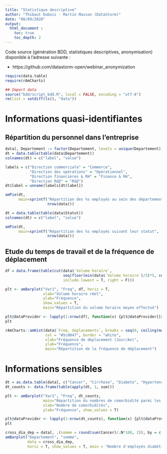 ```yaml
---
title: "Statistique descriptive"
author: "Thibaut Dubois - Martin Masson (DataStorm)"
date: "08/09/2020"
output: 
  html_document :
    toc: true
    toc_depth: 2
---
```


Code source (génération BDD, statistiques descriptives, anonymisation) disponible à l'adresse suivante :

- https://github.com/datastorm-open/webinar_anonymization 

```r
require(data.table)
require(rAmCharts)

## Import data
source("bdd/script_bdd.R", local = FALSE, encoding = "utf-8")
rm(list = setdiff(ls(), "data"))
```

# Informations quasi-identifiantes

## Répartition du personnel dans l'entreprise

```r
data[, Departement := factor(Departement, levels = unique(Departement))]
dt = data.table(table(data$Departement))
colnames(dt) = c("label", "value")

labels = c("Direction commerciale" = "Commerce", 
           "Direction des opérations" = "Opérationnel", 
           "Direction financières & RH" = "Finance & RH", 
           "Direction R&D" = "R&D")
dt$label = unname(labels[dt$label])

amPie(dt, 
      main=sprintf("Répartition des %s employés au sein des départements", 
                   nrow(data)))
```


```r
dt = data.table(table(data$Statut))
colnames(dt) = c("label", "value")

amPie(dt, 
      main=sprintf("Répartition des %s employés suivant leur statut", 
                   nrow(data)))
```

## Etude du temps de travail et de la fréquence de déplacement

```r
df = data.frame(table(cut(data$`Volume horaire`, 
                          seq(floor(min(data$`Volume horaire`)/5)*5, ceiling(max(data$`Volume horaire`)/5)*5, 5), 
                          include.lowest = T, right = F)))

plt <- amBarplot("Var1", "Freq", df, horiz = T,
                 xlab="Volume horaire réel", 
                 ylab="Fréquence", 
                 show_values = T,
                 main="Répartition du volume horaire moyen effectué")

plt@dataProvider <- lapply(1:nrow(df), function(x) {plt@dataProvider[[x]]$color <- colorRampPalette(c("#edd7e8", "#5c0047"))(nrow(df))[x] ; plt@dataProvider[[x]]})
plt
```


```r
rAmCharts::amHist(data$`Freq. deplacements`, breaks = seq(0, ceiling(max(data$`Freq. deplacements`)/5)*5, 5),
                  col = "#5c0047", border = "white",
                  xlab="Fréquence de déplacement (Jour/An)", 
                  ylab="Fréquence", 
                  main="Répartition de la fréquence de déplacement")
```


# Informations sensibles

```r
dt = as.data.table(data[, c("Cancer", "Cirrhose", "Diabete", "Hypertension", "Immuno deficience", "Pathologie respiratoire"), with = F])
dt_counts <- data.frame(table(apply(dt, 1, sum)))

plt <- amBarplot("Var1", "Freq", dt_counts,
                 main="Répartition du nombres de comorbidité parmi les employés",
                 xlab="Nombre de comorbidités",
                 ylab="Fréquence", show_values = T)

plt@dataProvider <- lapply(1:nrow(dt_counts), function(x) {plt@dataProvider[[x]]$color <- colorRampPalette(c("#edd7e8", "#5c0047"))(nrow(dt_counts))[x] ; plt@dataProvider[[x]]})
plt
```


```r
cross_dia_dep = data[, .(somme = round(sum(Cancer)/.N*100, 2)), by = c("Departement")]
amBarplot("Departement", "somme", 
          data = cross_dia_dep, 
          horiz = T, show_values = T, main = "Nombre d'employés diabétiques par département")
```

